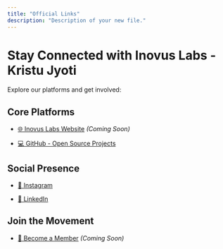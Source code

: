 ```yaml
---
title: "Official Links"
description: "Description of your new file."
---
```


# Stay Connected with Inovus Labs - Kristu Jyoti

Explore our platforms and get involved:

## Core Platforms

- [🌐 Inovus Labs Website](https://inovuslabs.org) _(Coming Soon)_  

- [💻 GitHub - Open Source Projects](https://github.com/inovuslabs)  

## Social Presence

- [📸 Instagram](https://instagram.com/inovuslabs.kjc)  

- [💼 LinkedIn](https://linkedin.com/company/inovuslabs)  

## Join the Movement

- [🚀 Become a Member](https://inovuslabs.org/join) _(Coming Soon)_ 